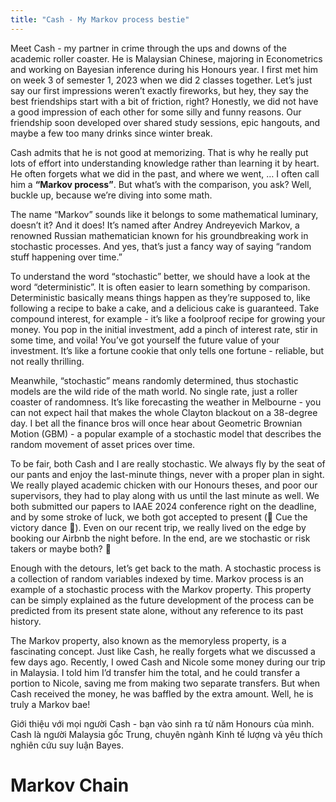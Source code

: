 ```yaml
---
title: "Cash - My Markov process bestie"
---
```


::: {.content-visible when-profile="en"}
Meet Cash - my partner in crime through the ups and downs of the academic roller coaster. He is Malaysian Chinese, majoring in Econometrics and working on Bayesian inference during his Honours year. I first met him on week 3 of semester 1, 2023 when we did 2 classes together. Let's just say our first impressions weren't exactly fireworks, but hey, they say the best friendships start with a bit of friction, right? Honestly, we did not have a good impression of each other for some silly and funny reasons. Our friendship soon developed over shared study sessions, epic hangouts, and maybe a few too many drinks since winter break.

Cash admits that he is not good at memorizing. That is why he really put lots of effort into understanding knowledge rather than learning it by heart. He often forgets what we did in the past, and where we went, ... I often call him a **"Markov process"**. But what's with the comparison, you ask? Well, buckle up, because we're diving into some math.

The name "Markov" sounds like it belongs to some mathematical luminary, doesn't it? And it does! It's named after Andrey Andreyevich Markov, a renowned Russian mathematician known for his groundbreaking work in stochastic processes. And yes, that's just a fancy way of saying "random stuff happening over time."

<!-- Think of it like this - you wouldn't jump into the deep end of the pool if you haven't even dipped your toes in the kiddie pool, right? Well, the same applies here. Let's lay down the groundwork by understanding the very basic concepts. It's like constructing a sturdy building; you wouldn't want a skyscraper on shaky ground, would you? -->

To understand the word "stochastic" better, we should have a look at the word "deterministic". It is often easier to learn something by comparison. Deterministic basically means things happen as they're supposed to, like following a recipe to bake a cake, and a delicious cake is guaranteed. Take compound interest, for example - it's like a foolproof recipe for growing your money. You pop in the initial investment, add a pinch of interest rate, stir in some time, and voila! You've got yourself the future value of your investment. It's like a fortune cookie that only tells one fortune - reliable, but not really thrilling.

<!-- According to Cambridge dictionary, "deterministic" means believing that everything that happens must happen as it does and could not have happened any other way, or relating to this belief. Meanwhile, "stochastic" means randomly determined; having a random probability distribution or pattern that may be analyzed statistically but may not be predicted precisely. -->

<!-- Let's think a deterministic model as a cooking recipe, you just need to follow all the steps properly and a delicious dish is guaranteed. Take compound interest, for example. It's the OG of financial models. You pop in the initial investment, add a pinch of interest rate, stir in some time, and bam! You've got yourself the future value of your investment. But here's the kicker: it assumes a constant interest rate and does not account for any randomness or uncertainty in the interest rate. No surprises, no drama, just plain simple math. It's like a fortune cookie that only tells one fortune - reliable, but kinda dull. -->

Meanwhile, "stochastic" means randomly determined, thus stochastic models are the wild ride of the math world. No single rate, just a roller coaster of randomness. It's like forecasting the weather in Melbourne - you can not expect hail that makes the whole Clayton blackout on a 38-degree day. I bet all the finance bros will once hear about Geometric Brownian Motion (GBM) - a popular example of a stochastic model that describes the random movement of asset prices over time.

To be fair, both Cash and I are really stochastic. We always fly by the seat of our pants and enjoy the last-minute things, never with a proper plan in sight. We really played academic chicken with our Honours theses, and poor our supervisors, they had to play along with us until the last minute as well. We both submitted our papers to IAAE 2024 conference right on the deadline, and by some stroke of luck, we both got accepted to present (🕺 Cue the victory dance 💃). Even on our recent trip, we really lived on the edge by booking our Airbnb the night before. In the end, are we stochastic or risk takers or maybe both? 🤔

<!-- We are really impulsive, never have a proper plan, always do the last minute things. We played with our Honours thesis until the last due hour. We both submitted our papers to IAAE 2024 conference on the last due date and luckily we both got accepted to present (flexing kk). Even in our trip, we always book our staying place the night before.  -->

Enough with the detours, let's get back to the math. A stochastic process is a collection of random variables indexed by time. Markov process is an example of a stochastic process with the Markov property. This property can be simply explained as the future development of the process can be predicted from its present state alone, without any reference to its past history.

<!-- Speaking of Markov property, a major simplification occurs if the future development of a process can be predicted from its present state alone, without any reference to its past history. In the example of discrete state space, a stochastic process has the Markov property if: -->

<!-- $$P[X_t = a | X_{s_1} = x_1 , X_{s_2} = x_2 , ..., X_{s_n} = x_n,  X_s = x ]=P[X_t = a | X_s = x]$$ -->

The Markov property, also known as the memoryless property, is a fascinating concept. Just like Cash, he really forgets what we discussed a few days ago. Recently, I owed Cash and Nicole some money during our trip in Malaysia. I told him I'd transfer him the total, and he could transfer a portion to Nicole, saving me from making two separate transfers. But when Cash received the money, he was baffled by the extra amount. Well, he is truly a Markov bae!
:::

::: {.content-visible when-profile="vn"}

Giới thiệu với mọi người Cash - bạn vào sinh ra tử năm Honours của mình. Cash là người Malaysia gốc Trung, chuyên ngành Kinh tế lượng và yêu thích nghiên cứu suy luận Bayes.

# Markov Chain
:::
